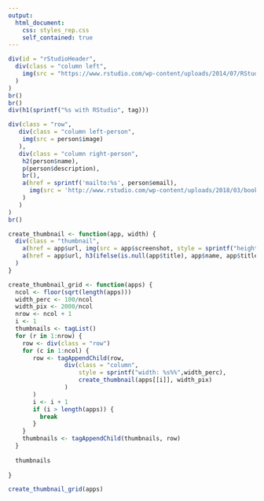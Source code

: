 ```yaml
---
output: 
  html_document:
    css: styles_rep.css
    self_contained: true
---
```



```r
div(id = "rStudioHeader",
  div(class = "column left", 
    img(src = "https://www.rstudio.com/wp-content/uploads/2014/07/RStudio-Logo-All-White.png", style = "height: 30px; width: auto;")    
  )    
)
br()
br()
div(h1(sprintf("%s with RStudio", tag)))
```


```r
div(class = "row", 
   div(class = "column left-person",
    img(src = person$image)
   ),
   div(class = "column right-person",
    h2(person$name),
    p(person$description),
    br(),
    a(href = sprintf('mailto:%s', person$email), 
      img(src = 'http://www.rstudio.com/wp-content/uploads/2018/03/bookme.png')
    )
   )
)
br()
```


```r
create_thumbnail <- function(app, width) {
  div(class = "thumbnail", 
    a(href = app$url, img(src = app$screenshot, style = sprintf("height: auto; width: %spx;", width))),
    a(href = app$url, h3(ifelse(is.null(app$title), app$name, app$title)))
  )
}

create_thumbnail_grid <- function(apps) {
  ncol <- floor(sqrt(length(apps)))
  width_perc <- 100/ncol
  width_pix <- 2000/ncol
  nrow <- ncol + 1
  i <- 1 
  thumbnails <- tagList()
  for (r in 1:nrow) {
    row <- div(class = "row") 
    for (c in 1:ncol) {
       row <- tagAppendChild(row, 
                div(class = "column",
                    style = sprintf("width: %s%%",width_perc), 
                    create_thumbnail(apps[[i]], width_pix)
                )
       )
       i <- i + 1
       if (i > length(apps)) {
         break
       }
    }
    thumbnails <- tagAppendChild(thumbnails, row)
  }
    
  thumbnails
  
}

create_thumbnail_grid(apps)
```
